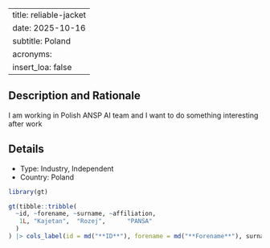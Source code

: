 
---
title: reliable-jacket
date: 2025-10-16
subtitle: Poland
acronyms:
  insert_loa: false
---

## Description and Rationale

I am working in Polish ANSP AI team and I want to do something interesting after work

## Details

* Type: Industry, Independent
* Country: Poland

```r
library(gt)

gt(tibble::tribble(
  ~id, ~forename, ~surname, ~affiliation,
   1L, "Kajetan",  "Rozej",      "PANSA"
  )
) |> cols_label(id = md("**ID**"), forename = md("**Forename**"), surname ~ md("**Surname**"), affiliation ~ md("**Affiliation**"))
```
